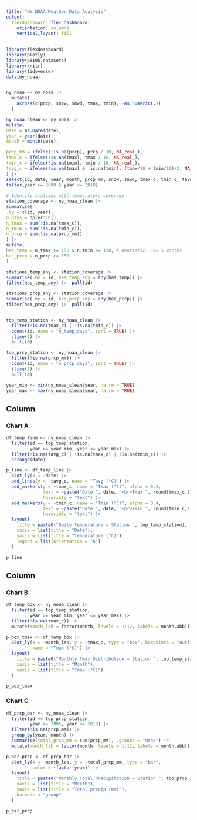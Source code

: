 ```yaml
---
title: "NY NOAA Weather Data Analysis"
output: 
  flexdashboard::flex_dashboard:
    orientation: columns
    vertical_layout: fill
---
```


```r
library(flexdashboard)
library(plotly)
library(p8105.datasets)
library(knitr)
library(tidyverse)
data(ny_noaa)


ny_noaa <- ny_noaa |>
  mutate(
    across(c(prcp, snow, snwd, tmax, tmin), ~as.numeric(.))
  )

ny_noaa_clean <- ny_noaa |> 
mutate(
date = as.Date(date),
year = year(date),
month = month(date),

prcp_mm = ifelse(!is.na(prcp), prcp / 10, NA_real_), 
tmax_c = ifelse(!is.na(tmax), tmax / 10, NA_real_), 
tmin_c = ifelse(!is.na(tmin), tmin / 10, NA_real_),
tavg_c = ifelse(!is.na(tmax) & !is.na(tmin), (tmax/10 + tmin/10)/2, NA_real_)
) |> 
select(id, date, year, month, prcp_mm, snow, snwd, tmax_c, tmin_c, tavg_c) |> 
filter(year >= 2000 & year <= 2010)
  
# Identify stations with temperature coverage
station_coverage <- ny_noaa_clean |> 
summarise(
.by = c(id, year),
n_days = dplyr::n(),
n_tmax = sum(!is.na(tmax_c)),
n_tmin = sum(!is.na(tmin_c)),
n_prcp = sum(!is.na(prcp_mm))
) |> 
mutate(
has_temp = n_tmax >= 150 & n_tmin >= 150, # heuristic: ~>= 5 months
has_prcp = n_prcp >= 150
)

stations_temp_any <- station_coverage |> 
summarise(.by = id, has_temp_any = any(has_temp)) |> 
filter(has_temp_any) |>  pull(id)

stations_prcp_any <- station_coverage |> 
summarise(.by = id, has_prcp_any = any(has_prcp)) |> 
filter(has_prcp_any) |>  pull(id)


top_temp_station <- ny_noaa_clean |> 
  filter(!is.na(tmax_c) | !is.na(tmin_c)) |> 
  count(id, name = "n_temp_days", sort = TRUE) |> 
  slice(1) |> 
  pull(id)

top_prcp_station <- ny_noaa_clean |> 
  filter(!is.na(prcp_mm)) |> 
  count(id, name = "n_prcp_days", sort = TRUE) |> 
  slice(1) |> 
  pull(id)

year_min <- min(ny_noaa_clean$year, na.rm = TRUE)
year_max <- max(ny_noaa_clean$year, na.rm = TRUE)
```



Column {data-width=500}
-----------------------------------------------------------------------

### Chart A

```r

df_temp_line <- ny_noaa_clean |> 
  filter(id == top_temp_station,
         year >= year_min, year <= year_max) |> 
  filter(!is.na(tavg_c) | !is.na(tmax_c) | !is.na(tmin_c)) |> 
  arrange(date)

p_line <- df_temp_line |> 
  plot_ly(x = ~date) |> 
  add_lines(y = ~tavg_c, name = "Tavg (°C)") |> 
  add_markers(y = ~tmax_c, name = "Tmax (°C)", alpha = 0.4,
              text = ~paste("Date:", date, "<br>Tmax:", round(tmax_c,1), "°C"),
              hoverinfo = "text") |> 
  add_markers(y = ~tmin_c, name = "Tmin (°C)", alpha = 0.4,
              text = ~paste("Date:", date, "<br>Tmin:", round(tmin_c,1), "°C"),
              hoverinfo = "text") |> 
  layout(
    title = paste0("Daily Temperature — Station ", top_temp_station),
    xaxis = list(title = "Date"),
    yaxis = list(title = "Temperature (°C)"),
    legend = list(orientation = "h")
  )

p_line

```

Column {data-width=500}
-----------------------------------------------------------------------

### Chart B

```r

df_temp_box <- ny_noaa_clean |> 
  filter(id == top_temp_station,
         year >= year_min, year <= year_max) |> 
  filter(!is.na(tmax_c)) |> 
  mutate(month_lab = factor(month, levels = 1:12, labels = month.abb))

p_box_tmax <- df_temp_box |> 
  plot_ly(x = ~month_lab, y = ~tmax_c, type = "box", boxpoints = "outliers",
          name = "Tmax (°C)") |> 
  layout(
    title = paste0("Monthly Tmax Distribution — Station ", top_temp_station),
    xaxis = list(title = "Month"),
    yaxis = list(title = "Tmax (°C)")
  )

p_box_tmax

```

### Chart C

```r

df_prcp_bar <- ny_noaa_clean |> 
  filter(id == top_prcp_station,
         year >= 2005, year <= 2010) |> 
  filter(!is.na(prcp_mm)) |> 
  group_by(year, month) |> 
  summarise(total_prcp_mm = sum(prcp_mm), .groups = "drop") |> 
  mutate(month_lab = factor(month, levels = 1:12, labels = month.abb))

p_bar_prcp <- df_prcp_bar |> 
  plot_ly(x = ~month_lab, y = ~total_prcp_mm, type = "bar",
          color = ~factor(year)) |> 
  layout(
    title = paste0("Monthly Total Precipitation — Station ", top_prcp_station),
    xaxis = list(title = "Month"),
    yaxis = list(title = "Total precip (mm)"),
    barmode = "group"
  )

p_bar_prcp

```

